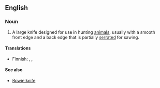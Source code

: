 ==English==

===Noun===
{{wikipedia}}
{{en-noun|sg=[[hunting]] [[knife]]|hunting knives}}

# A large knife designed for use in hunting [[animal]]s, usually with a smooth front edge and a back edge that is partially [[serrated]] for sawing.

====Translations====
{{top}}
* Finnish: {{t|fi|metsästysveitsi}}, {{t|fi|metsästyspuukko}}, {{t|fi|puukko}}
{{mid}}
{{bottom}}

====See also====
*[[Bowie knife]]